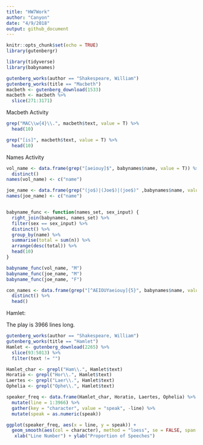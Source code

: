```yaml
---
title: "HW7Work"
author: "Canyon"
date: "4/9/2018"
output: github_document
---
```


```r
knitr::opts_chunk$set(echo = TRUE)
library(gutenbergr)

library(tidyverse)
library(babynames)

```

```r
gutenberg_works(author == "Shakespeare, William")
gutenberg_works(title == "Macbeth")
macbeth <- gutenberg_download(1533)
macbeth <- macbeth %>%
  slice(271:3171)
```
Macbeth Activity
```r
grep("MAC\\w{4}\\.", macbeth$text, value = T) %>%
  head(10)

grep("[is]", macbeth$text, value = T) %>%
  head(10)
```

Names Activity
```r

vol_name <- data.frame(grep("[aeiouy]$", babynames$name, value = T)) %>%
  distinct()
names(vol_name) <- c("name") 

joe_name <- data.frame(grep("(jo$)|(Joe$)|(joe$)" ,babynames$name, value = T)) %>% distinct()
names(joe_name) <- c("name") 


babyname_func <- function(names_set, sex_input) {
  right_join(babynames, names_set) %>% 
  filter(sex == sex_input) %>% 
  distinct() %>%
  group_by(name) %>%
  summarise(total = sum(n)) %>%
  arrange(desc(total)) %>%
  head(10)
}

babyname_func(vol_name, "M")
babyname_func(joe_name, "M")
babyname_func(joe_name, "F")

con_names <- data.frame(grep("[^AEIOUYaeiouy]{5}", babynames$name, value = T)) %>%
  distinct() %>%
  head()
```

Hamlet:

The play is 3966 lines long.
```r
gutenberg_works(author == "Shakespeare, William")
gutenberg_works(title == "Hamlet")
Hamlet <- gutenberg_download(2265) %>%
  slice(93:5013) %>%
  filter(text != "")

Hamlet_char <- grepl("Ham\\.", Hamlet$text)
Horatio <- grepl("Hor\\.", Hamlet$text)
Laertes <- grepl("Laer\\.", Hamlet$text)
Ophelia <- grepl("Ophe\\.", Hamlet$text)

speaker_freq <- data.frame(Hamlet_char, Horatio, Laertes, Ophelia) %>%
  mutate(line = 1:3966) %>%
  gather(key = "character", value = "speak", -line) %>%
  mutate(speak = as.numeric(speak))

ggplot(speaker_freq, aes(x = line, y = speak)) +
  geom_smooth(aes(col = character), method = "loess", se = FALSE, span = .4) +
   xlab("Line Number") + ylab("Proportion of Speeches") 


```